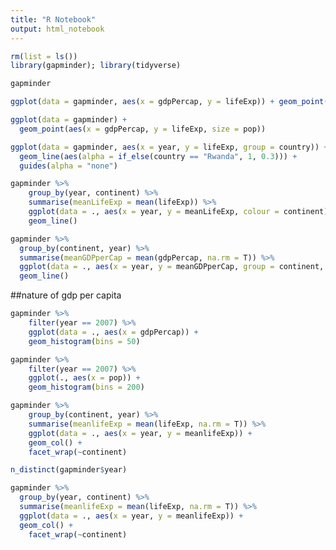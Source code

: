 ```yaml
---
title: "R Notebook"
output: html_notebook
---
```


```r
rm(list = ls())
library(gapminder); library(tidyverse)
```

```r
gapminder
```

```r
ggplot(data = gapminder, aes(x = gdpPercap, y = lifeExp)) + geom_point()
```

```r
ggplot(data = gapminder) + 
  geom_point(aes(x = gdpPercap, y = lifeExp, size = pop))
```


```r
ggplot(data = gapminder, aes(x = year, y = lifeExp, group = country)) + 
  geom_line(aes(alpha = if_else(country == "Rwanda", 1, 0.3))) +
  guides(alpha = "none")
```


```r
gapminder %>% 
    group_by(year, continent) %>% 
    summarise(meanLifeExp = mean(lifeExp)) %>% 
    ggplot(data = ., aes(x = year, y = meanLifeExp, colour = continent)) +
    geom_line()

```


```r
gapminder %>% 
  group_by(continent, year) %>% 
  summarise(meanGDPperCap = mean(gdpPercap, na.rm = T)) %>% 
  ggplot(data = ., aes(x = year, y = meanGDPperCap, group = continent, colour = continent)) +
  geom_line()


```

##nature of gdp per capita

```r
gapminder %>%
    filter(year == 2007) %>% 
    ggplot(data = ., aes(x = gdpPercap)) +
    geom_histogram(bins = 50)
```


```r
gapminder %>% 
    filter(year == 2007) %>%
    ggplot(., aes(x = pop)) +
    geom_histogram(bins = 200)
```



```r
gapminder %>% 
    group_by(continent, year) %>% 
    summarise(meanlifeExp = mean(lifeExp, na.rm = T)) %>% 
    ggplot(data = ., aes(x = year, y = meanlifeExp)) +
    geom_col() +
    facet_wrap(~continent)

```

```r
n_distinct(gapminder$year)
```


```r
gapminder %>% 
  group_by(year, continent) %>% 
  summarise(meanlifeExp = mean(lifeExp, na.rm = T)) %>% 
  ggplot(data = ., aes(x = year, y = meanlifeExp)) +
  geom_col() +
    facet_wrap(~continent)
```

